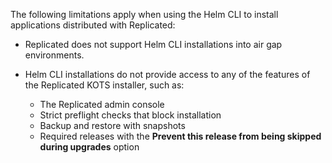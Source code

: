 The following limitations apply when using the Helm CLI to install applications distributed with Replicated:

* Replicated does not support Helm CLI installations into air gap environments.

* Helm CLI installations do not provide access to any of the features of the Replicated KOTS installer, such as:
  * The Replicated admin console
  * Strict preflight checks that block installation
  * Backup and restore with snapshots
  * Required releases with the **Prevent this release from being skipped during upgrades** option